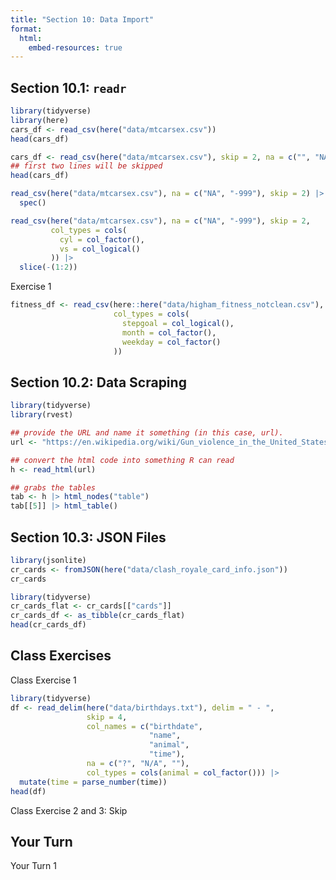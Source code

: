 ```yaml
---
title: "Section 10: Data Import"
format: 
  html:
    embed-resources: true
---
```


## Section 10.1: `readr` 

```r
library(tidyverse)
library(here)
cars_df <- read_csv(here("data/mtcarsex.csv"))
head(cars_df)

cars_df <- read_csv(here("data/mtcarsex.csv"), skip = 2, na = c("", "NA", "-999"))
## first two lines will be skipped
head(cars_df)
```

```r
read_csv(here("data/mtcarsex.csv"), na = c("NA", "-999"), skip = 2) |>
  spec()

read_csv(here("data/mtcarsex.csv"), na = c("NA", "-999"), skip = 2,
         col_types = cols(
           cyl = col_factor(),
           vs = col_logical()
         )) |>
  slice(-(1:2))
```

Exercise 1

```r
fitness_df <- read_csv(here::here("data/higham_fitness_notclean.csv"),
                       col_types = cols(
                         stepgoal = col_logical(),
                         month = col_factor(),
                         weekday = col_factor()
                       ))

```

## Section 10.2: Data Scraping

```r
library(tidyverse)
library(rvest)

## provide the URL and name it something (in this case, url).
url <- "https://en.wikipedia.org/wiki/Gun_violence_in_the_United_States_by_state"

## convert the html code into something R can read
h <- read_html(url)

## grabs the tables
tab <- h |> html_nodes("table")
tab[[5]] |> html_table()
```

## Section 10.3: JSON Files

```r
library(jsonlite)
cr_cards <- fromJSON(here("data/clash_royale_card_info.json"))
cr_cards

library(tidyverse)
cr_cards_flat <- cr_cards[["cards"]]
cr_cards_df <- as_tibble(cr_cards_flat)
head(cr_cards_df)
```

## Class Exercises

Class Exercise 1

```r
library(tidyverse)
df <- read_delim(here("data/birthdays.txt"), delim = " - ",
                 skip = 4, 
                 col_names = c("birthdate",
                               "name",
                               "animal",
                               "time"),
                 na = c("?", "N/A", ""),
                 col_types = cols(animal = col_factor())) |>
  mutate(time = parse_number(time))
head(df)
```

Class Exercise 2 and 3: Skip

## Your Turn

Your Turn 1